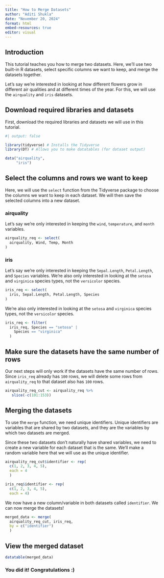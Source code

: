 ```yaml
---
title: "How to Merge Datasets"
author: "Aditi Shukla"
date: "November 20, 2024"
format: html
embed-resources: true
editor: visual
---
```


## Introduction

This tutorial teaches you how to merge two datasets. Here, we'll use two built-in R datasets, select specific columns we want to keep, and merge the datasets together.

Let's say we're interested in looking at how different flowers grow in different air qualities and at different times of the year. For this, we will use the `airquality` and `iris` datasets.

## Download required libraries and datasets

First, download the required libraries and datasets we will use in this tutorial.

```r
#| output: false

library(tidyverse) # Installs the Tidyverse
library(DT) # Allows you to make datatables (for dataset output)

data("airquality",
     "iris")
```

## Select the columns and rows we want to keep

Here, we will use the `select` function from the Tidyverse package to choose the columns we want to keep in each dataset. We will then save the selected columns into a new dataset.

### airquality

Let's say we're only interested in keeping the `wind`, `temperature`, and `month` variables.

```r
airquality_req <- select(
  airquality, Wind, Temp, Month
)
```

### iris

Let's say we're only interested in keeping the `Sepal.Length`, `Petal.Length`, and `Species` variables. We're also only interested in looking at the `setosa` and `virginica` species types, not the `versicolor` species.

```r
iris_req <- select(
  iris, Sepal.Length, Petal.Length, Species
)
```

We're also only interested in looking at the `setosa` and `virginica` species types, not the `versicolor` species.

```r
iris_req <- filter(
  iris_req, Species == "setosa" |
    Species == "virginica"
  )
```

## Make sure the datasets have the same number of rows

Our next steps will only work if the datasets have the same number of rows. Since `iris_req` already has `100` rows, we will delete some rows from `airquality_req` to that dataset also has `100` rows.

```r
airquality_req_cut <- airquality_req %>%
   slice(-c(101:153))
```

## Merging the datasets

To use the `merge` function, we need unique identifiers. Unique identifiers are variables that are shared by two datasets, and they are the variables by which two datasets are merged.

Since these two datasets don't naturally have shared variables, we need to create a new variable for each dataset that is the same. We'll make a random variable here that we will use as the unique identifier.

```r
airquality_req_cut$identifier <- rep(
  c(1, 2, 3, 4, 5), 
  each = 4
  )

iris_req$identifier <- rep(
  c(1, 2, 3, 4, 5),
  each = 4)
```

We now have a new column/variable in both datasets called `identifier`. We can now merge the datasets!

```r
merged_data <- merge(
  airquality_req_cut, iris_req, 
  by = c("identifier")
  )
```

## View the merged dataset

```r
datatable(merged_data)
```

### You did it! Congratulations :)
